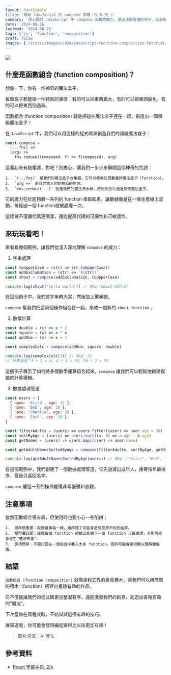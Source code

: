 ```yaml
---
layout: PostSimple
title: '揭秘 JavaScript 的 compose 函數：從 0 到 1'
summary: '深入探討 JavaScript 中 compose 函數的魔力，通過淺顯易懂的例子，從基礎到高級，展示如何優雅地組合多個函數，提升代碼的可讀性和可維護性'
date: '2024-08-26'
lastmod: '2024-08-26'
tags: ['js', 'function', 'composition']
draft: false
images: ['/static/images/2024/javascript-function-composition-tutorial/cover.webp']
---
```


![](/static/images/2024/javascript-function-composition-tutorial/cover.webp)

## 什麼是函數組合 (function composition)？

想像一下，你有一堆神奇的魔法盒子。

每個盒子都能做一件特別的事情：有的可以把東西變大，有的可以把東西變色，有的可以把東西倒過來。

函數組合 (function composition) 就是把這些魔法盒子連在一起，創造出一個超級魔法盒子！

在 `JavaScript` 中，我們可以用這樣的程式碼來創造我們的超級魔法盒子：

```javascript
const compose =
  (...fns) =>
  (arg) =>
    fns.reduce((composed, f) => f(composed), arg)
```

這看起來有點複雜，對吧？別擔心，讓我們一步步來解開這個神奇的咒語：

    1.	`(...fns)` 是我們的魔法盒子收集器，它可以收集任意數量的魔法盒子（function）。
    2.	`arg =>` 是我們放入初始物品的地方。
    3.	`fns.reduce(...)` 就是我們的魔法流水線，把物品依次通過每個魔法盒子。

它的魔力在於能夠將一系列的 function 串聯起來，讓數據像是在一條生產線上流動，每經過一個 function就被處理一次。

這樣做不僅讓代碼更簡潔，還能提高代碼的可讀性和可維護性。

## 來玩玩看吧！

來看看幾個範例，讓我們從淺入深地理解 `compose` 的威力：

1. 字串處理

```javascript
const toUpperCase = (str) => str.toUpperCase()
const addExclamation = (str) => `${str}!`
const shout = compose(addExclamation, toUpperCase)

console.log(shout('hello world')) // 輸出：HELLO WORLD!
```

在這個例子中，我們將字串轉大寫，然後加上驚嘆號。

`compose` 幫我們把這兩個操作組合在一起，形成一個新的 `shout function` 。

2. 數學計算

```javascript
const double = (x) => x * 2
const square = (x) => x * x
const addOne = (x) => x + 1

const complexCalc = compose(addOne, square, double)

console.log(complexCalc(3)) // 輸出：32
// 計算過程：3 + 1 = 4, 4 * 4 = 16, 16 * 2 = 32
```

這個例子展示了如何將多個數學運算組合起來。`compose` 讓我們可以輕鬆地創建複雜的計算邏輯。

3. 數據處理管道

```javascript
const users = [
  { name: 'Alice', age: 25 },
  { name: 'Bob', age: 30 },
  { name: 'Charlie', age: 35 },
  { name: 'Cash', age: 18 },
]

const filterAdults = (users) => users.filter((user) => user.age > 20)
const sortByAge = (users) => users.sort((a, b) => a.age - b.age)
const getNames = (users) => users.map((user) => user.name)

const getAdultNamesSortedByAge = compose(filterAdults, sortByAge, getNames)

console.log(getAdultNamesSortedByAge(users)) // 輸出：["Alice", "Bob", "Charlie"]
```

在這個範例中，我們創建了一個數據處理管道。它先過濾出成年人，接著按年齡排序，最後只返回名字。

`compose` 讓這一系列操作變得非常優雅和直觀。

## 注意事項

雖然函數組合很有趣，但使用時也要小心一些陷阱：

    1.	順序很重要：就像疊樂高一樣，順序錯了可能會造成意想不到的結果。
    2.	類型要匹配：確保每個 function 的輸出能被下一個 function 正確處理，否則可能會發生"魔法失靈"。
    3.	保持簡單：不要試圖在一個組合中塞入太多 function，否則可能會變得難以理解和維護。

## 結語

`函數組合 (function composition)` 就像是程式界的樂高積木，讓我們可以用簡單的積木（function）搭建出複雜有趣的作品。

它不僅能讓我們的程式碼更加整潔有序，還能激發我們的創意，創造出各種有趣的"魔法"。

下次當你在寫程式時，不妨試試這個有趣的技巧。

誰知道呢，你可能會發現編程變得比以往更加有趣！

> 圖片來源：AI 產生

## 參考資料

- [React 學習手冊, 2/e](https://www.tenlong.com.tw/products/9789865027568)
